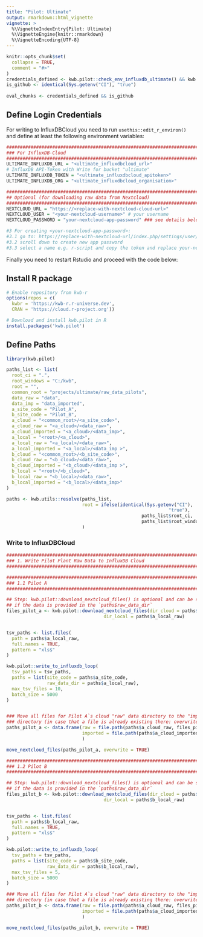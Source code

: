 ```yaml
---
title: "Pilot: Ultimate"
output: rmarkdown::html_vignette
vignette: >
  %\VignetteIndexEntry{Pilot: Ultimate}
  %\VignetteEngine{knitr::rmarkdown}
  %\VignetteEncoding{UTF-8}
---
```


```r
knitr::opts_chunk$set(
  collapse = TRUE,
  comment = "#>"
)
credentials_defined <- kwb.pilot::check_env_influxdb_ultimate() && kwb.pilot::check_env_nextcloud()
is_github <- identical(Sys.getenv("CI"), "true")
                       
eval_chunks <- credentials_defined && is_github

```

## Define Login Credentials

For writing to InfluxDBCloud you need to run `usethis::edit_r_environ()` and 
define at least the following environment variables:

```r
###############################################################################
### For InfluxDB-Cloud
###############################################################################
ULTIMATE_INFLUXDB_URL = "<ultimate_influxdbcloud_url>"
# InfluxDB API-Token with Write for bucket "ultimate"
ULTIMATE_INFLUXDB_TOKEN = "<ultimate_influxdbcloud_apitoken>"
ULTIMATE_INFLUXDB_ORG = "<ultimate_influxdbcloud_organisation>"

################################################################################  
## Optional (for downloading raw data from Nextcloud)
################################################################################
NEXTCLOUD_URL = "https://<replace-with-nextcloud-cloud-url>"
NEXTCLOUD_USER = "<your-nextcloud-username>" # your username
NEXTCLOUD_PASSWORD = "your-nextcloud-app-password" ### see details below

#3 For creating <your-nextcloud-app-password>:
#3.1 go to: https://replace-with-nextcloud-url/index.php/settings/user/security
#3.2 scroll down to create new app password
#3.3 select a name e.g. r-script and copy the token and replace your-nextcloud-app-password
```

Finally you need to restart Rstudio and proceed with the code below:

## Install R package

```r
# Enable repository from kwb-r
options(repos = c(
  kwbr = 'https://kwb-r.r-universe.dev',
  CRAN = 'https://cloud.r-project.org'))

# Download and install kwb.pilot in R
install.packages('kwb.pilot')
```


## Define Paths 

```r
library(kwb.pilot)

paths_list <- list(
  root_ci = ".",
  root_windows = "C:/kwb",
  root = "",
  common_root = "projects/ultimate/raw_data_pilots",
  data_raw = "data", 
  data_imp = "data_imported",
  a_site_code = "Pilot_A",
  b_site_code = "Pilot_B",
  a_cloud = "<common_root>/<a_site_code>",
  a_cloud_raw = "<a_cloud>/<data_raw>", 
  a_cloud_imported = "<a_cloud>/<data_imp>",
  a_local = "<root>/<a_cloud>",
  a_local_raw = "<a_local>/<data_raw>", 
  a_local_imported = "<a_local>/<data_imp >",
  b_cloud = "<common_root>/<b_site_code>",
  b_cloud_raw = "<b_cloud>/<data_raw>", 
  b_cloud_imported = "<b_cloud>/<data_imp >",
  b_local = "<root>/<b_cloud>",
  b_local_raw = "<b_local>/<data_raw>", 
  b_local_imported = "<b_local>/<data_imp>"
)

paths <- kwb.utils::resolve(paths_list, 
                            root = ifelse(identical(Sys.getenv("CI"), 
                                                            "true"),
                                                  paths_list$root_ci, 
                                                  paths_list$root_windows)
                            )

```

### Write to InfluxDBCloud

```r

################################################################################
### 1. Write Pilot Plant Raw Data to InfluxDB Cloud
################################################################################

################################################################################
### 1.1 Pilot A
################################################################################

## Step: kwb.pilot::download_nextcloud_files() is optional and can be skipped
## if the data is provided in the `paths$raw_data_dir`
files_pilot_a <- kwb.pilot::download_nextcloud_files(dir_cloud = paths$a_cloud_raw,
                                    dir_local = paths$a_local_raw)


tsv_paths <- list.files(
  path = paths$a_local_raw,
  full.names = TRUE,
  pattern = "xls$"
)

kwb.pilot::write_to_influxdb_loop(
  tsv_paths = tsv_paths,
  paths = list(site_code = paths$a_site_code,
               raw_data_dir = paths$a_local_raw),
  max_tsv_files = 10,
  batch_size = 5000
)


### Move all files for Pilot A`s cloud "raw" data directory to the "imported" 
### directory (in case that a file is already existing there: overwrite it)!
paths_pilot_a <- data.frame(raw = file.path(paths$a_cloud_raw, files_pilot_a),
                            imported = file.path(paths$a_cloud_imported, files_pilot_a)
                            )

move_nextcloud_files(paths_pilot_a, overwrite = TRUE)

################################################################################
### 1.2 Pilot B
################################################################################

## Step: kwb.pilot::download_nextcloud_files() is optional and can be skipped
## if the data is provided in the `paths$raw_data_dir`
files_pilot_b <- kwb.pilot::download_nextcloud_files(dir_cloud = paths$b_cloud_raw,
                                    dir_local = paths$b_local_raw)


tsv_paths <- list.files(
  path = paths$b_local_raw,
  full.names = TRUE,
  pattern = "xls$"
)

kwb.pilot::write_to_influxdb_loop(
  tsv_paths = tsv_paths,
  paths = list(site_code = paths$b_site_code,
               raw_data_dir = paths$b_local_raw),
  max_tsv_files = 5,
  batch_size = 5000
)

### Move all files for Pilot A`s cloud "raw" data directory to the "imported" 
### directory (in case that a file is already existing there: overwrite it)!
paths_pilot_b <- data.frame(raw = file.path(paths$a_cloud_raw, files_pilot_b),
                            imported = file.path(paths$a_cloud_imported, files_pilot_b)
                            )

move_nextcloud_files(paths_pilot_b, overwrite = TRUE)

```

